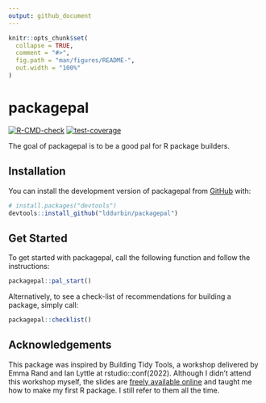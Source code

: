```yaml
---
output: github_document
---
```


<!-- README.md is generated from README.Rmd. Please edit that file -->

```r
knitr::opts_chunk$set(
  collapse = TRUE,
  comment = "#>",
  fig.path = "man/figures/README-",
  out.width = "100%"
)
```

# packagepal

<!-- badges: start -->
[![R-CMD-check](https://github.com/lddurbin/packagepal/actions/workflows/R-CMD-check.yaml/badge.svg)](https://github.com/lddurbin/packagepal/actions/workflows/R-CMD-check.yaml)
[![test-coverage](https://github.com/lddurbin/packagepal/actions/workflows/test-coverage.yaml/badge.svg)](https://github.com/lddurbin/packagepal/actions/workflows/test-coverage.yaml)
<!-- badges: end -->

The goal of packagepal is to be a good pal for R package builders.

## Installation

You can install the development version of packagepal from [GitHub](https://github.com/) with:

``` r
# install.packages("devtools")
devtools::install_github("lddurbin/packagepal")
```

## Get Started

To get started with packagepal, call the following function and follow the instructions:

```r
packagepal::pal_start()
```

Alternatively, to see a check-list of recommendations for building a package, simply call:

```r
packagepal::checklist()
```


## Acknowledgements

This package was inspired by Building Tidy Tools, a workshop delivered by Emma Rand and Ian Lyttle at rstudio::conf(2022). Although I didn't attend this workshop myself, the slides are [freely available online](https://rstudio-conf-2022.github.io/build-tidy-tools/) and taught me how to make my first R package. I still refer to them all the time.
